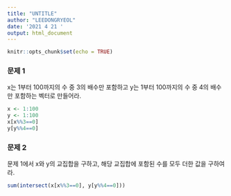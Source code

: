 ```yaml
---
title: "UNTITLE"
author: "LEEDONGRYEOL"
date: '2021 4 21 '
output: html_document
---
```


```r
knitr::opts_chunk$set(echo = TRUE)
```

### 문제 1
x는 1부터 100까지의 수 중 3의 배수만 포함하고 y는 1부터 100까지의 수 중 4의 배수만 포함하는 벡터로 만들어라.
```r
x <- 1:100
y <- 1:100
x[x%%3==0]
y[y%%4==0]
```

### 문제 2
문제 1에서 x와 y의 교집합을 구하고, 해당 교집합에 포함된 수를 모두 더한 값을 구하여라.
```r
sum(intersect(x[x%%3==0], y[y%%4==0]))
```